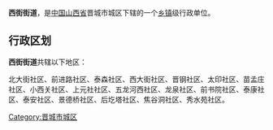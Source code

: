 {{中国乡级行政区
| 行政区全称 = 西街街道 
| 景观照片文件名 =
| 景观照片描述 =
| 汉语拼音 =
| 通用拼音 =
| 注音符號 =
| 其它标音类型1 =
| 其它标音1 =
| 其它标音类型2 =
| 其它标音2 =
| 其它语言类型1 =
| 其它语言地名1 =
| 其它语言类型2 =
| 其它语言地名2 =
| 上级行政区 = [[山西省|山西省]]晋城市城区
| 行政区类别 = [[乡镇|乡镇]]
| 行政区划代码 =
| 地理坐标 =
| 总面积 =
| 户籍人口 =
| 户籍人口年份 =
| 常住人口 =
| 常住人口年份 =
| 人口密度 =
| 行政区划 =
| 官方网站 =
| 政府驻地 =
| 邮政编码 =
| 毗邻行政区 =
| 位置图文件名 =
| 位置图描述 =
}}
'''西街街道 '''，是[[中华人民共和国|中国]][[山西省|山西省]]晋城市城区下辖的一个[[乡镇|乡镇]]级行政单位。

== 行政区划 ==
'''西街街道 '''共辖以下地区：

北大街社区、前进路社区、泰森社区、西大街社区、晋钢社区、太印社区、苗孟庄社区、小西关社区、上元社社区、五龙河西社区、龙泉社区、前书院社区、泰康社区、泰安社区、景德桥社区、后圪塔社区、焦谷洞社区、秀水苑社区。

{{山西小作品}}
{{晋城市城区行政区划}}

[[Category:晋城市城区|Category:晋城市城区]]